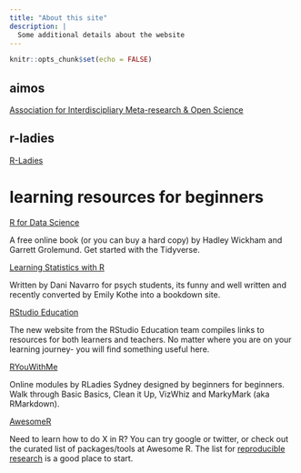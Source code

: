 ```yaml
---
title: "About this site"
description: |
  Some additional details about the website
---
```


```r
knitr::opts_chunk$set(echo = FALSE)
```



## aimos

[Association for Interdiscipliary Meta-research & Open Science](https://www.aimos2019conference.com/)

## r-ladies

[R-Ladies](https://rladies.org/)


# learning resources for beginners

[R for Data Science](https://r4ds.had.co.nz/)

A free online book (or you can buy a hard copy) by Hadley Wickham and Garrett Grolemund. Get started with the Tidyverse. 

[Learning Statistics with R](https://learningstatisticswithr-bookdown.netlify.com/)

Written by Dani Navarro for psych students, its funny and well written and recently converted by Emily Kothe into a bookdown site. 

[RStudio Education](https://education.rstudio.com/)

The new website from the RStudio Education team compiles links to resources for both learners and teachers. No matter where you are on your learning journey- you will find something useful here. 

[RYouWithMe](https://rladiessydney.org/courses/ryouwithme/)

Online modules by RLadies Sydney designed by beginners for beginners. Walk through Basic Basics, Clean it Up, VizWhiz and MarkyMark (aka RMarkdown). 

[AwesomeR](https://awesome-r.com/#awesome-r-reproducible-research)

Need to learn how to do X in R? You can try google or twitter, or check out the curated list of packages/tools at Awesome R. The list for [reproducible research](https://awesome-r.com/index.html#awesome-r-reproducible-research) is a good place to start. 